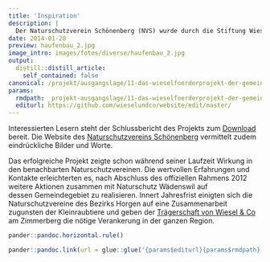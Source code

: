 ```yaml
---
title: 'Inspiration'
description: |
  Der Naturschutzverein Schönenberg (NVS) wurde durch die Stiftung Wieselnetz (WIN) auf die Thematik der Kleinraubtiere aufmerksam und realisierte mit deren Unterstützung von 2009-2012 ein Wieselprojekt auf ihrem Gemeindegebiet. Die Projektierung erfolgte so überzeugend, dass innert kurzer Frist die nötigen finanziellen Mittel zur Realisierung des Projekts von privaten wie öffentlichen Geldgebern gesprochen wurden.
date: 2014-01-28
preview: haufenbau_2.jpg
image_intro: images/fotos/diverse/haufenbau_2.jpg
output:
  distill::distill_article:
    self_contained: false
canonical: /projekt/ausgangslage/11-das-wieselfoerderprojekt-der-gemeinde-schoenenberg-2009-2012
params:
  rmdpath: _projekt-ausgangslage/11-das-wieselfoerderprojekt-der-gemeinde/11-das-wieselfoerderprojekt-der-gemeinde.Rmd
  editurl: https://github.com/wieselundco/website/edit/master/
---
```



<!-- <a href='http://www.nv-schoenenberg.ch/joomla/index.php' target='_blank'>{vsig}fotos/2014\_01\_28\_NSV\_Schoenenberg{/vsig}</a>   -->
<!-- {vsig\_c}0|haufenbau.jpg|Bau von Asthaufen nach -->
<!-- Wieselnetz-Art|{/vsig\_c}   -->
<!-- {vsig\_c}0|hermelin\_fotofalle.jpg|Normalerweise sind Hermeline zu flink -->
<!-- für die Fotofalle - dieser Nachweis bildet eine erfreuliche -->
<!-- Ausnahme!|{/vsig\_c}{vsig\_c}0|iltis\_spurenfalle.jpg|Ilits und Mäuse -->
<!-- haben Spuren hinterlassen|{/vsig\_c} -->

Interessierten Lesern steht der Schlussbericht des Projekts zum [Download](Schlussbericht_Schoenenberg.pdf) bereit. Die Website des
<a href='http://www.nv-schoenenberg.ch/' target='_blank'>Naturschutzvereins Schönenberg</a> vermittelt zudem eindrückliche Bilder und Worte.

  
Das erfolgreiche Projekt zeigte schon während seiner Laufzeit Wirkung in
den benachbarten Naturschutzvereinen. Die wertvollen Erfahrungen und
Kontakte erleichterten es, nach Abschluss des offiziellen Rahmens 2012
weitere Aktionen zusammen mit Naturschutz Wädenswil auf
dessen Gemeindegebiet zu realisieren. Innert Jahresfrist einigten sich
die Naturschutzvereine des Bezirks Horgen auf eine Zusammenarbeit
zugunsten der Kleinraubtiere und geben der [Trägerschaft von Wiesel &
Co](ueber-uns/27-die-traegerschaft-wir-stellen-uns-vor) am Zimmerberg
die nötige Verankerung in der ganzen Region.

```r
pander::pandoc.horizontal.rule()

pander::pandoc.link(url = glue::glue('{params$editurl}{params$rmdpath}'),text = 'Artikel bearbeiten')
```

<!--http://wieselundco.ch/projekt/ausgangslage/11-das-wieselfoerderprojekt-der-gemeinde-schoenenberg-2009-2012-->
